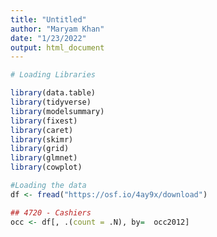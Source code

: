 ```yaml
---
title: "Untitled"
author: "Maryam Khan"
date: "1/23/2022"
output: html_document
---
```

```r
# Loading Libraries

library(data.table)
library(tidyverse)
library(modelsummary)
library(fixest)
library(caret)
library(skimr)
library(grid)
library(glmnet)
library(cowplot)

#Loading the data
df <- fread("https://osf.io/4ay9x/download")
```
```r
## 4720 - Cashiers 
occ <- df[, .(count = .N), by=  occ2012]
```

